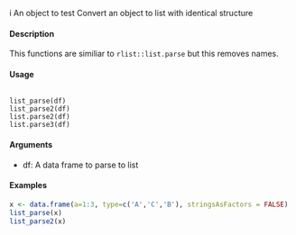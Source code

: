 


i
An object to test
Convert an object to list with identical structure

#### Description 

This functions are similiar to ``rlist::list.parse`` but this removes names.

#### Usage

<pre><code>
list_parse(df)
list_parse2(df)
list.parse2(df)
list.parse3(df)
</code></pre>

#### Arguments 
* df: A data frame to parse to list

#### Examples
```{r}
x <- data.frame(a=1:3, type=c('A','C','B'), stringsAsFactors = FALSE)
list_parse(x)
list_parse2(x)
```

